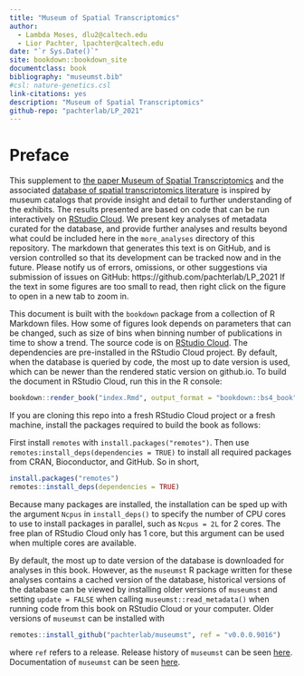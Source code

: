 ```yaml
--- 
title: "Museum of Spatial Transcriptomics"
author: 
  - Lambda Moses, dlu2@caltech.edu
  - Lior Pachter, lpachter@caltech.edu
date: "`r Sys.Date()`"
site: bookdown::bookdown_site
documentclass: book
bibliography: "museumst.bib"
#csl: nature-genetics.csl
link-citations: yes
description: "Museum of Spatial Transcriptomics"
github-repo: "pachterlab/LP_2021"
---
```


# Preface {-}

This supplement to [the paper Museum of Spatial Transcriptomics](https://www.biorxiv.org/content/10.1101/2021.05.11.443152v2) and the associated [database of spatial transcriptomics literature](https://docs.google.com/spreadsheets/d/1sJDb9B7AtYmfKv4-m8XR7uc3XXw_k4kGSout8cqZ8bY/edit?usp=sharing) is inspired by museum catalogs that provide insight and detail to further understanding of the exhibits. The results presented are based on code that can be run interactively on [RStudio Cloud](https://rstudio.cloud/project/2492054). We present key analyses of metadata curated for the database, and provide further analyses and results beyond what could be included here in the `more_analyses` directory of this repository. The markdown that generates this text is on GitHub, and is version controlled so that its development can be tracked now and in the future. Please notify us of errors, omissions, or other suggestions via submission of issues on GitHub: https://github.com/pachterlab/LP_2021 If the text in some figures are too small to read, then right click on the figure to open in a new tab to zoom in.

This document is built with the `bookdown` package from a collection of R Markdown files. How some of figures look depends on parameters that can be changed, such as size of bins when binning number of publications in time to show a trend. The source code is on [RStudio Cloud](https://rstudio.cloud/project/2492054). The dependencies are pre-installed in the RStudio Cloud project. By default, when the database is queried by code, the most up to date version is used, which can be newer than the rendered static version on github.io. To build the document in RStudio Cloud, run this in the R console:

```r
bookdown::render_book("index.Rmd", output_format = "bookdown::bs4_book")
```

If you are cloning this repo into a fresh RStudio Cloud project or a fresh machine, install the packages required to build the book as follows:

First install `remotes` with `install.packages("remotes")`. Then use `remotes:install_deps(dependencies = TRUE)` to install all required packages from CRAN, Bioconductor, and GitHub. So in short,

```r
install.packages("remotes")
remotes::install_deps(dependencies = TRUE)
```

Because many packages are installed, the installation can be sped up with the argument `Ncpus` in `install_deps()` to specify the number of CPU cores to use to install packages in parallel, such as `Ncpus = 2L` for 2 cores. The free plan of RStudio Cloud only has 1 core, but this argument can be used when multiple cores are available.

By default, the most up to date version of the database is downloaded for analyses in this book. However, as the `museumst` R package written for these analyses contains a cached version of the database, historical versions of the database can be viewed by installing older versions of `museumst` and setting `update = FALSE` when calling `museumst::read_metadata()` when running code from this book on RStudio Cloud or your computer. Older versions of `museumst` can be installed with

```r
remotes::install_github("pachterlab/museumst", ref = "v0.0.0.9016")
```

where `ref` refers to a release. Release history of `museumst` can be seen [here](https://github.com/pachterlab/museumst/releases). Documentation of `museumst` can be seen [here](https://pachterlab.github.io/museumst/).
